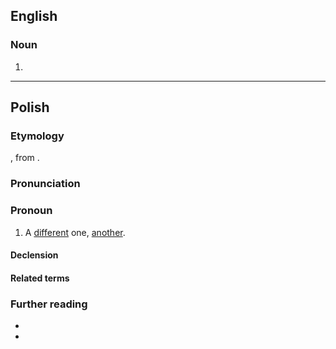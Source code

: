 ==English==

===Noun===
{{en-noun}}

# {{alt form|en|innie}}

----

==Polish==

===Etymology===
{{inh+|pl|sla-pro|*inъ}} , from {{der|pl|ine-pro|*h₃eynos}}.

===Pronunciation===
{{pl-p|a=Pl-inny.ogg}}

===Pronoun===
{{head|pl|pronoun|g=m}}

# A [[different]] one, [[another]].

====Declension====
{{pl-decl-adj-auto}}

====Related terms====
{{col3|pl|title=None|inaczej|indziej}}

===Further reading===
* {{R:pl:WSJP}}
* {{R:pl:PWN}}